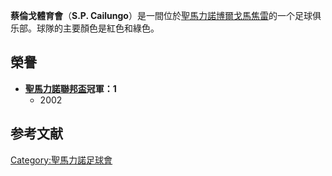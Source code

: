 {{Infobox football club
| clubname   = 蔡倫戈
| image      = 
| fullname   = Società Polisportiva Cailungo
| nickname   = 
| founded    = 1974年
| ground     = Stadio Fonte dell'Ovo
| capacity   = 500人
| league     = [[聖馬力諾足球錦標賽|聖馬力諾足球錦標賽]]
| season     = 2021–22
| position   = 第 13 位
| pattern_la1=_red_stripes|pattern_b1=_red_stripes|pattern_ra1=_red_stripes
| leftarm1=008000|body1=008000|rightarm1=008000|shorts1=FF0000|socks1=008000
| pattern_la2=_whiteshoulders|pattern_b2=_whiteshoulders|pattern_ra2=_whiteshoulders
| leftarm2=FF0000|body2=FF0000|rightarm2=FF0000|shorts2=FF0000|socks2=FF0000
}}

'''蔡倫戈體育會'''（'''S.P. Cailungo'''）是一間位於[[聖馬力諾|聖馬力諾]][[博爾戈馬焦雷|博爾戈馬焦雷]]的一个足球俱乐部。球隊的主要顏色是紅色和綠色。

== 榮譽 ==
*'''[[聖馬力諾聯邦盃|聖馬力諾聯邦盃]]冠軍：1'''
** 2002

== 参考文献 ==
{{reflist}}

{{聖馬力諾足球錦標賽}}


[[Category:聖馬力諾足球會|Category:聖馬力諾足球會]]